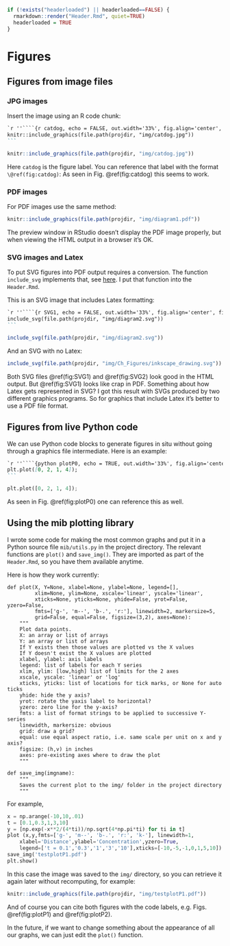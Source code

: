```r
if (!exists("headerloaded") || headerloaded==FALSE) {
  rmarkdown::render("Header.Rmd", quiet=TRUE)
  headerloaded = TRUE
}
```
# Figures

## Figures from image files

### JPG images
Insert the image using an R code chunk:

````markdown
`r ''````{r catdog, echo = FALSE, out.width='33%', fig.align='center', fig.cap = 'A JPG image of cat and dog'}
knitr::include_graphics(file.path(projdir, "img/catdog.jpg"))
```
````

```r
knitr::include_graphics(file.path(projdir, "img/catdog.jpg"))
```

Here `catdog` is the figure label. You can reference that label with the format `\@ref(fig:catdog)`: As seen in Fig. \@ref(fig:catdog) this seems to work.

### PDF images
For PDF images use the same method:

```r
knitr::include_graphics(file.path(projdir, "img/diagram1.pdf"))
```

The preview window in RStudio doesn't display the PDF image properly, but when viewing the HTML output in a browser it's OK.

### SVG images and Latex

To put SVG figures into PDF output requires a conversion. The function `include_svg` implements that, see [here](https://stackoverflow.com/questions/50165404/how-to-make-a-pdf-using-bookdown-including-svg-images). I put that function into the `Header.Rmd`.

This is an SVG image that includes Latex formatting:

````markdown
`r ''````{r SVG1, echo = FALSE, out.width='33%', fig.align='center', fig.cap = 'An SVG image'}
include_svg(file.path(projdir, "img/diagram2.svg"))
```
````

```r
include_svg(file.path(projdir, "img/diagram2.svg"))
```

And an SVG with no Latex:

```r
include_svg(file.path(projdir, "img/Ch_Figures/inkscape_drawing.svg"))
```

Both SVG files \@ref(fig:SVG1) and \@ref(fig:SVG2) look good in the HTML output. But \@ref(fig:SVG1) looks like crap in PDF. Something about how Latex gets represented in SVG? I got this result with SVGs produced by two different graphics programs. So for graphics that include Latex it's better to use a PDF file format.

## Figures from live Python code

We can use Python code blocks to generate figures in situ without going through a graphics file intermediate. Here is an example:

````markdown
`r ''````{python plotP0, echo = TRUE, out.width='33%', fig.align='center', fig.cap ='A plot from Python code'}
plt.plot([0, 2, 1, 4]);
```
````

```python
plt.plot([0, 2, 1, 4]);
```

As seen in Fig. \@ref(fig:plotP0) one can reference this as well.

## Using the mib plotting library {#mib-plotting-library}

I wrote some code for making the most common graphs and put it in a Python source file `mib/utils.py` in the project directory. The relevant functions are `plot()` and `save_img()`. They are imported as part of the `Header.Rmd`, so you have them available anytime. 

Here is how they work currently:

```
def plot(X, Y=None, xlabel=None, ylabel=None, legend=[], 
         xlim=None, ylim=None, xscale='linear', yscale='linear',
         xticks=None, yticks=None, yhide=False, yrot=False, yzero=False, 
         fmts=['g-', 'm--', 'b-.', 'r:'], linewidth=2, markersize=5, 
         grid=False, equal=False, figsize=(3,2), axes=None):
    """
    Plot data points.
    X: an array or list of arrays
    Y: an array or list of arrays
    If Y exists then those values are plotted vs the X values
    If Y doesn't exist the X values are plotted
    xlabel, ylabel: axis labels
    legend: list of labels for each Y series
    xlim, ylim: [low,high] list of limits for the 2 axes 
    xscale, yscale: 'linear' or 'log'
    xticks, yticks: list of locations for tick marks, or None for auto ticks
    yhide: hide the y axis?
    yrot: rotate the yaxis label to horizontal?
    yzero: zero line for the y-axis?
    fmts: a list of format strings to be applied to successive Y-series
    linewidth, markersize: obvious
    grid: draw a grid?
    equal: use equal aspect ratio, i.e. same scale per unit on x and y axis?
    figsize: (h,v) in inches
    axes: pre-existing axes where to draw the plot
    """
```

```
def save_img(imgname):
    """
    Saves the current plot to the img/ folder in the project directory
    """
```

For example,

```python
x = np.arange(-10,10,.01)
t = [0.1,0.3,1,3,10]
y = [np.exp(-x**2/(4*ti))/np.sqrt(4*np.pi*ti) for ti in t]
plot (x,y,fmts=['g-', 'm--', 'b-.', 'r:', 'k-'], linewidth=1,
    xlabel='Distance',ylabel='Concentration',yzero=True,
    legend=['t = 0.1','0.3','1','3','10'],xticks=[-10,-5,-1,0,1,5,10])
save_img('testplotP1.pdf')
plt.show()
```

In this case the image was saved to the `img/` directory, so you can retrieve it again later without recomputing, for example:

```r
knitr::include_graphics(file.path(projdir, "img/testplotP1.pdf"))
```

And of course you can cite both figures with the code labels, e.g. Figs. \@ref(fig:plotP1) and \@ref(fig:plotP2).

In the future, if we want to change something about the appearance of all our graphs, we can just edit the `plot()` function.
